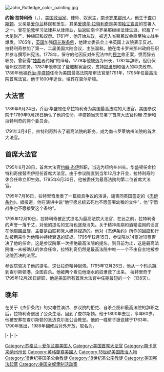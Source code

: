 [[File:John_Rutledge_color_painting.jpg|thumb]]
{{noteTA
|1=zh:佐治;zh-hans:乔治;zh-hk:佐治;zh-sg:乔治;zh-tw:喬治;zh-cn:乔治
}}
{{Infobox Chief Justice
|name         = 约翰·拉特利奇
|original_name ={{lang|en|John Rutledge}}
|image        =
|order               = 2
|office       = 美国首席大法官
|nominator    = [[乔治·华盛顿|乔治·华盛顿]]
|term_start   = 1795年6月30日
|term_end     = 1795年12月28日
|predecessor  = [[约翰·杰伊|约翰·杰伊]]
|successor    = [[奥利弗·埃尔斯沃思|奥利弗·埃尔斯沃思]]
|office1      = [[美国最高法院大法官|美国最高法院大法官]]
|nominator1   = [[乔治·华盛顿|乔治·华盛顿]]
|term_start1  = 1789年9月26日
|term_end1    = 1791年3月4日
|predecessor1 = ''首次设立''
|successor1   = {{le|托马斯·约翰逊（法学家）|Thomas Johnson (jurist)|托马斯·约翰逊}}
|order2       = [[南卡罗莱纳州长|南卡罗莱纳州长]]
|lieutenant2  = [[Thomas_Bee|Thomas Bee]]<br>[[Christopher_Gadsden|Christopher Gadsden]]
|term_start2  = 1779年1月9日
|term_end2    = 1782年1月16日
|predecessor2 = [[Rawlins_Lowndes|Rawlins Lowndes]]
|successor2   = [[John_Mathews_(lawyer)|John Mathews]]
|office3      = [[大陆会议|大陆会议]][[南卡罗来纳|南卡罗来纳]]代表
|term_start3 = 1774年9月5日
|term_end3    = 1776年10月26日
|office4      = [[印花税法案国会|印花税法案国会]][[南卡罗来纳|南卡罗来纳]]代表
|term_start4  = 1765年10月7日
|term_end4    =1765年10月25日
|birth_date   = {{birth date|1739|9|17}}
|birth_place  ={{Flag|Kingdom of Great Britain}}[[英屬美洲|英屬美洲]][[南卡罗来那州|南卡罗来那州]][[查尔斯顿|查尔斯顿]]
|death_date   = {{death date and age|1800|7|23|1739|9|17|}}
|death_place  = {{Flagcountry|United States|1795|size=23px}}[[南卡罗来那州|南卡罗来那州]][[查尔斯顿|查尔斯顿]]
|party        = [[联邦党|联邦党]]
|spouse       = Elizabeth Grimké
|education    = [[中殿律师学院|中殿律师学院]]
|signature    = John Rutledge sig.svg
}}

'''约翰·拉特利奇'''（{{lang-en|John Rutledge}}，{{bd|1739年|9月17日|1800年|7月23日}}），[[美国|美国]][[政治家|政治家]]、律师、奴隶主，[[南卡罗来那州|南卡罗来那州]]人。他生于[[查尔斯顿|查尔斯顿]]，父亲是[[爱尔兰|爱尔兰]]移民和医生，其弟[[爱德华·拉特利奇|爱德华·拉特利奇]]是美国[[独立宣言|独立宣言]]的签署人之一。曾在[[伦敦|伦敦]]学习法律并从律师业，后返回南卡罗莱那继续法律生涯，积蓄了一大笔财产、种植园和奴隶。1761年，他开始从政，被选入省殖民议会直至独立战争爆发。1765年，[[英国|英国]]加强[[印花税条例|印花税条例]]，他建立委员会上书英国上议院表示反对。拉特利奇参加了第一、二届美国大陆会议，主张温和。他在南卡罗来那州政府任职并参与撰写州宪法。1778年，保守的他因反对州宪法中的[[民主|民主]]修正案，愤而辞去职务，曾获得“[[独裁|独裁]]者约翰”的绰号。1779年他被选为州长，1782年辞职，但仍保留州议员职务。1787年他参加了[[费城|费城]]制宪会议，支持[[奴隶制|奴隶制]]和强大的中央政府。1789年他被[[乔治·华盛顿|乔治·华盛顿]]任命为美国最高法院陪审法官至1791年，1795年任最高法院首席法官。他于1800年逝世，埋葬在查尔斯顿。

== 大法官 ==
1789年9月24日，乔治·华盛顿任命拉特利奇为美国最高法院的大法官。美国参议院于1789年9月26日确认了他的任命，华盛顿当天签署了首席大法官约翰·杰伊和拉特利奇的两个委员会。

1791年3月4日，拉特利奇辞去了最高法院的职务，成为南卡罗莱纳州法院的首席大法官。

== 首席大法官 ==
1795年6月28日，首席大法官[[约翰·杰伊|约翰·杰伊]]辞职，当选为纽约州州长。华盛顿任命拉特利奇接替杰伊担任首席大法官。由于参议院直到当年12月才开会，拉特利奇的休会任命立即生效。1795年6月30日，他被委任为最高法院的第二位首席大法官。

1795年7月16日，拉特里奇发表了一篇极具争议的演讲，谴责同英国签定的《[[杰伊条约|杰伊条约]]》。据报道，他在演讲中说“他宁愿总统去死也不愿签署幼稚的文件”，他“宁愿战争也不愿接受这个条约”。

1795年12月10日，拉特利奇被正式提名为最高法院大法官，在此之前，拉特利奇的声誉一落千丈，对他的提名的支持也逐渐消失。关于精神疾病和酒精滥用的谣言在他周围盘旋，主要是由联邦党人媒体捏造的。他对《杰伊条约》所作的回应和行动被用来作为他精神持续衰退的证据。1795年12月15日，参议院以14票对10票否决了他的任命。这是参议院第一次拒绝最高法院的提名。到目前为止，这是最高法院唯一未被确认的休会任命，拉特利奇仍然是最高法院中唯一一个不由自主地被参议院否决的法官。

参议院否决了他的提名，这让拉奇精神崩溃。1795年12月26日，他从一个码头跳到查尔斯顿港，企图自杀。他被两个看见他溺水的奴隶救了出来。
拉特里奇于1795年12月28日辞职，他是美国所有首席大法官中任期最短的一个（138天）。

== 晚年 ==
在关于《杰伊条约》的灾难性演讲、参议院的拒绝、自杀企图和最高法院的辞职之后，拉特利奇退出了公众生活，回到了查尔斯顿。他于1800年去世，享年60岁。他被安葬在查尔斯顿的圣迈克尔圣公会教堂。他的一幢房子据说建于1763年，1790年售出，1989年翻修后对外开放，取名为{{tsl|en|John Rutledge House|约翰·拉特利奇酒店}}。

{{s-start}}
{{s-off}}
{{s-new|office}}
{{s-ttl|title=[[南卡罗来纳州州长|南卡罗来纳州总统]]|years=1776–1778}}
{{s-aft|after=[[罗林斯·朗兹|罗林斯·朗兹]]}}
|-
{{s-bef|before=[[罗林斯·朗兹|罗林斯·朗兹]]}}
{{s-ttl|title=[[南卡罗来纳州州长|南卡罗来纳州州长]]|years=1779–1782}}
{{s-aft|after=[[约翰·马修斯|约翰·马修斯]]}}
|-
{{s-legal}}
{{s-new|seat}}
{{s-ttl|title=[[美國最高法院大法官|美國最高法院大法官]]|years=1789–1791}}
{{s-aft|after={{le|托马斯·约翰逊（法学家）|Thomas Johnson (jurist)|托马斯·约翰逊}}}}
|-
{{s-bef|before=[[约翰·杰伊|约翰·杰伊]]}}
{{s-ttl|title=[[美国首席大法官|美国首席大法官]]|years=1795}}
{{s-aft|after=[[奥利弗·埃尔斯沃思|奥利弗·埃尔斯沃思]]}}
{{s-end}}

{{美国宪法签署人}}
{{美國首席大法官}}
{{Authority control}}
{{DEFAULTSORT: Rutledge, John}}
[[Category:苏格兰－爱尔兰裔美国人|Category:苏格兰－爱尔兰裔美国人]]
[[Category:美国首席大法官|Category:美国首席大法官]]
[[Category:南卡罗来纳州州长|Category:南卡罗来纳州州长]]
[[Category:英格蘭裔美國人|Category:英格蘭裔美國人]]
[[Category:18世纪美国政治人物|Category:18世纪美国政治人物]]
[[Category:18世纪美国圣公会教徒|Category:18世纪美国圣公会教徒]]
[[Category:18世纪圣公宗教徒|Category:18世纪圣公宗教徒]]
[[Category:美国宪法起草|Category:美国宪法起草]]
[[Category:美国亲奴隶制活动家|Category:美国亲奴隶制活动家]]
